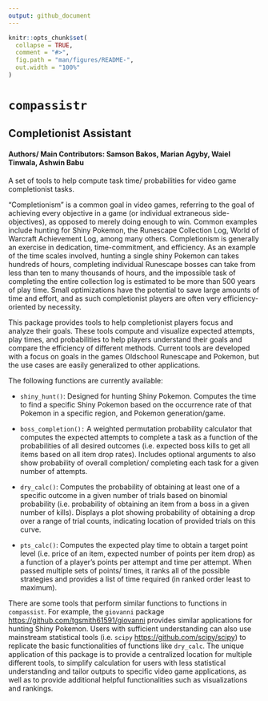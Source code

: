 ```yaml
---
output: github_document
---
```


<!-- README.md is generated from README.Rmd. Please edit that file -->

```r
knitr::opts_chunk$set(
  collapse = TRUE,
  comment = "#>",
  fig.path = "man/figures/README-",
  out.width = "100%"
)
```

# `compassistr`

## Completionist Assistant

#### Authors/ Main Contributors: Samson Bakos, Marian Agyby, Waiel Tinwala, Ashwin Babu

A set of tools to help compute task time/ probabilities for video game completionist tasks.

"Completionism" is a common goal in video games, referring to the goal of achieving every objective in a game (or individual extraneous side-objectives), as opposed to merely doing enough to win. Common examples include hunting for Shiny Pokemon, the Runescape Collection Log, World of Warcraft Achievement Log, among many others. Completionism is generally an exercise in dedication, time-commitment, and efficiency. As an example of the time scales involved, hunting a single shiny Pokemon can takes hundreds of hours, completing individual Runescape bosses can take from less than ten to many thousands of hours, and the impossible task of completing the entire collection log is estimated to be more than 500 years of play time. Small optimizations have the potential to save large amounts of time and effort, and as such completionist players are often very efficiency-oriented by necessity.

This package provides tools to help completionist players focus and analyze their goals. These tools compute and visualize expected attempts, play times, and probabilities to help players understand their goals and compare the efficiency of different methods. Current tools are developed with a focus on goals in the games Oldschool Runescape and Pokemon, but the use cases are easily generalized to other applications.

The following functions are currently available:

-   `shiny_hunt()`: Designed for hunting Shiny Pokemon. Computes the time to find a specific Shiny Pokemon based on the occurrence rate of that Pokemon in a specific region, and Pokemon generation/game.

-   `boss_completion():` A weighted permutation probability calculator that computes the expected attempts to complete a task as a function of the probabilities of all desired outcomes (i.e. expected boss kills to get all items based on all item drop rates). Includes optional arguments to also show probability of overall completion/ completing each task for a given number of attempts.

-   `dry_calc()`: Computes the probability of obtaining at least one of a specific outcome in a given number of trials based on binomial probability (i.e. probability of obtaining an item from a boss in a given number of kills). Displays a plot showing probability of obtaining a drop over a range of trial counts, indicating location of provided trials on this curve.

-   `pts_calc()`: Computes the expected play time to obtain a target point level (i.e. price of an item, expected number of points per item drop) as a function of a player's points per attempt and time per attempt. When passed multiple sets of points/ times, it ranks all of the possible strategies and provides a list of time required (in ranked order least to maximum).

There are some tools that perform similar functions to functions in `compassist`. For example, the `giovanni` package <https://github.com/tgsmith61591/giovanni> provides similar applications for hunting Shiny Pokemon. Users with sufficient understanding can also use mainstream statistical tools (i.e. `scipy` <https://github.com/scipy/scipy>) to replicate the basic functionalities of functions like `dry_calc`. The unique application of this package is to provide a centralized location for multiple different tools, to simplify calculation for users with less statistical understanding and tailor outputs to specific video game applications, as well as to provide additional helpful functionalities such as visualizations and rankings.
